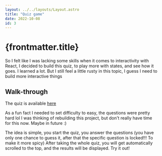 ```yaml
---
layout: ../../layouts/Layout.astro
title: "Quiz game"
date: 2022-10-08
id: 3
---
```


# {frontmatter.title}

So I felt like I was lacking some skills when it comes to interactivity with React, I decided to build this quiz, to play more with states, and see how it goes. I learned a lot. But I still feel a little rusty in this topic, I guess I need to build more interactive things

## Walk-through

The quiz is available [here](https://quizgame-1xt4.vercel.app/)

As a fun fact I needed to set difficulty to easy, the questions were pretty hard lol
I was thinking of rebuilding this project, but don't really have time for this now. Maybe in future :)

The idea is simple, you start the quiz, you answer the questions (you have only one chance to guess it, after that the specific question is locked!!! To make it more spicy)
After taking the whole quiz, you will get automatically scrolled to the top, and the results will be displayed. Try it out!
